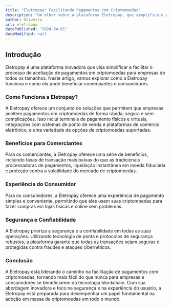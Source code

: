 ```yaml
---
title: "Eletropay: Facilitando Pagamentos com Criptomoedas"
description: "Um olhar sobre a plataforma Eletropay, que simplifica e agiliza transações comerciais com criptomoedas."
author: Oliveira
url: eletropay
datePublished: "2024-04-01"
dateModified: null
---
```


## Introdução

Eletropay é uma plataforma inovadora que visa simplificar e facilitar o processo de aceitação de pagamentos em criptomoedas para empresas de todos os tamanhos. Neste artigo, vamos explorar como a Eletropay funciona e como ela pode beneficiar comerciantes e consumidores.

### Como Funciona a Eletropay?

A Eletropay oferece um conjunto de soluções que permitem que empresas aceitem pagamentos em criptomoedas de forma rápida, segura e sem complicações. Isso inclui terminais de pagamento físicos e virtuais, integrações com sistemas de ponto de venda e plataformas de comércio eletrônico, e uma variedade de opções de criptomoedas suportadas.

### Benefícios para Comerciantes

Para os comerciantes, a Eletropay oferece uma série de benefícios, incluindo taxas de transação mais baixas do que as tradicionais processadoras de pagamentos, liquidação instantânea em moeda fiduciária e proteção contra a volatilidade do mercado de criptomoedas.

### Experiência do Consumidor

Para os consumidores, a Eletropay oferece uma experiência de pagamento simples e conveniente, permitindo que eles usem suas criptomoedas para fazer compras em lojas físicas e online sem problemas.

### Segurança e Confiabilidade

A Eletropay prioriza a segurança e a confiabilidade em todas as suas operações. Utilizando tecnologia de ponta e protocolos de segurança robustos, a plataforma garante que todas as transações sejam seguras e protegidas contra fraudes e ataques cibernéticos.

### Conclusão

A Eletropay está liderando o caminho na facilitação de pagamentos com criptomoedas, tornando mais fácil do que nunca para empresas e consumidores se beneficiarem da tecnologia blockchain. Com sua abordagem inovadora e foco na segurança e na experiência do usuário, a Eletropay está preparada para desempenhar um papel fundamental na adoção em massa de criptomoedas em todo o mundo.
